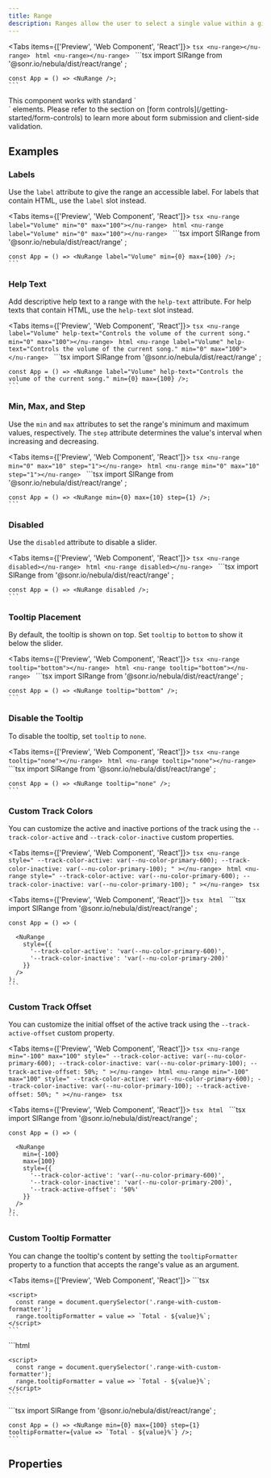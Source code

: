 ```yaml
---
title: Range
description: Ranges allow the user to select a single value within a given range using a slider.
---
```



<Tabs items={['Preview', 'Web Component', 'React']}>
  <Tab value="Preview">
    ```tsx
    <nu-range></nu-range>
    ```
  </Tab>
  <Tab value="Web Component">
    ```html
    <nu-range></nu-range>
    ```
  </Tab>
  <Tab value="React">
    ```tsx
    import SlRange from '@sonr.io/nebula/dist/react/range'
    ;
    
    const App = () => <NuRange />;
    ```
  </Tab>
</Tabs>

<Callout type="info">
This component works with standard `<form>` elements. Please refer to the section on [form controls](/getting-started/form-controls) to learn more about form submission and client-side validation.
</Callout>

## Examples

### Labels

Use the `label` attribute to give the range an accessible label. For labels that contain HTML, use the `label` slot instead.

<Tabs items={['Preview', 'Web Component', 'React']}>
  <Tab value="Preview">
    ```tsx
    <nu-range label="Volume" min="0" max="100"></nu-range>
    ```
  </Tab>
  <Tab value="Web Component">
    ```html
    <nu-range label="Volume" min="0" max="100"></nu-range>
    ```
  </Tab>
  <Tab value="React">
    ```tsx
    import SlRange from '@sonr.io/nebula/dist/react/range'
    ;
    
    const App = () => <NuRange label="Volume" min={0} max={100} />;
    ```
  </Tab>
</Tabs>

### Help Text

Add descriptive help text to a range with the `help-text` attribute. For help texts that contain HTML, use the `help-text` slot instead.

<Tabs items={['Preview', 'Web Component', 'React']}>
  <Tab value="Preview">
    ```tsx
    <nu-range label="Volume" help-text="Controls the volume of the current song." min="0" max="100"></nu-range>
    ```
  </Tab>
  <Tab value="Web Component">
    ```html
    <nu-range label="Volume" help-text="Controls the volume of the current song." min="0" max="100"></nu-range>
    ```
  </Tab>
  <Tab value="React">
    ```tsx
    import SlRange from '@sonr.io/nebula/dist/react/range'
    ;
    
    const App = () => <NuRange label="Volume" help-text="Controls the volume of the current song." min={0} max={100} />;
    ```
  </Tab>
</Tabs>

### Min, Max, and Step

Use the `min` and `max` attributes to set the range's minimum and maximum values, respectively. The `step` attribute determines the value's interval when increasing and decreasing.

<Tabs items={['Preview', 'Web Component', 'React']}>
  <Tab value="Preview">
    ```tsx
    <nu-range min="0" max="10" step="1"></nu-range>
    ```
  </Tab>
  <Tab value="Web Component">
    ```html
    <nu-range min="0" max="10" step="1"></nu-range>
    ```
  </Tab>
  <Tab value="React">
    ```tsx
    import SlRange from '@sonr.io/nebula/dist/react/range'
    ;
    
    const App = () => <NuRange min={0} max={10} step={1} />;
    ```
  </Tab>
</Tabs>

### Disabled

Use the `disabled` attribute to disable a slider.

<Tabs items={['Preview', 'Web Component', 'React']}>
  <Tab value="Preview">
    ```tsx
    <nu-range disabled></nu-range>
    ```
  </Tab>
  <Tab value="Web Component">
    ```html
    <nu-range disabled></nu-range>
    ```
  </Tab>
  <Tab value="React">
    ```tsx
    import SlRange from '@sonr.io/nebula/dist/react/range'
    ;
    
    const App = () => <NuRange disabled />;
    ```
  </Tab>
</Tabs>

### Tooltip Placement

By default, the tooltip is shown on top. Set `tooltip` to `bottom` to show it below the slider.

<Tabs items={['Preview', 'Web Component', 'React']}>
  <Tab value="Preview">
    ```tsx
    <nu-range tooltip="bottom"></nu-range>
    ```
  </Tab>
  <Tab value="Web Component">
    ```html
    <nu-range tooltip="bottom"></nu-range>
    ```
  </Tab>
  <Tab value="React">
    ```tsx
    import SlRange from '@sonr.io/nebula/dist/react/range'
    ;
    
    const App = () => <NuRange tooltip="bottom" />;
    ```
  </Tab>
</Tabs>

### Disable the Tooltip

To disable the tooltip, set `tooltip` to `none`.

<Tabs items={['Preview', 'Web Component', 'React']}>
  <Tab value="Preview">
    ```tsx
    <nu-range tooltip="none"></nu-range>
    ```
  </Tab>
  <Tab value="Web Component">
    ```html
    <nu-range tooltip="none"></nu-range>
    ```
  </Tab>
  <Tab value="React">
    ```tsx
    import SlRange from '@sonr.io/nebula/dist/react/range'
    ;
    
    const App = () => <NuRange tooltip="none" />;
    ```
  </Tab>
</Tabs>

### Custom Track Colors

You can customize the active and inactive portions of the track using the `--track-color-active` and `--track-color-inactive` custom properties.

<Tabs items={['Preview', 'Web Component', 'React']}>
  <Tab value="Preview">
    ```tsx
    <nu-range
      style="
      --track-color-active: var(--nu-color-primary-600);
      --track-color-inactive: var(--nu-color-primary-100);
    "
    ></nu-range>
    ```
  </Tab>
  <Tab value="Web Component">
    ```html
    <nu-range
      style="
      --track-color-active: var(--nu-color-primary-600);
      --track-color-inactive: var(--nu-color-primary-100);
    "
    ></nu-range>
    ```
  </Tab>
  <Tab value="React">
    ```tsx
    ```
  </Tab>
</Tabs>

<Tabs items={['Preview', 'Web Component', 'React']}>
  <Tab value="Preview">
    ```tsx
    ```
  </Tab>
  <Tab value="Web Component">
    ```html
    ```
  </Tab>
  <Tab value="React">
    ```tsx
    import SlRange from '@sonr.io/nebula/dist/react/range'
    ;
    
    const App = () => (
      
      <NuRange
        style={{
          '--track-color-active': 'var(--nu-color-primary-600)',
          '--track-color-inactive': 'var(--nu-color-primary-200)'
        }}
      />
    );
    ```
  </Tab>
</Tabs>

### Custom Track Offset

You can customize the initial offset of the active track using the `--track-active-offset` custom property.

<Tabs items={['Preview', 'Web Component', 'React']}>
  <Tab value="Preview">
    ```tsx
    <nu-range
      min="-100"
      max="100"
      style="
      --track-color-active: var(--nu-color-primary-600);
      --track-color-inactive: var(--nu-color-primary-100);
      --track-active-offset: 50%;
    "
    ></nu-range>
    ```
  </Tab>
  <Tab value="Web Component">
    ```html
    <nu-range
      min="-100"
      max="100"
      style="
      --track-color-active: var(--nu-color-primary-600);
      --track-color-inactive: var(--nu-color-primary-100);
      --track-active-offset: 50%;
    "
    ></nu-range>
    ```
  </Tab>
  <Tab value="React">
    ```tsx
    ```
  </Tab>
</Tabs>

<Tabs items={['Preview', 'Web Component', 'React']}>
  <Tab value="Preview">
    ```tsx
    ```
  </Tab>
  <Tab value="Web Component">
    ```html
    ```
  </Tab>
  <Tab value="React">
    ```tsx
    import SlRange from '@sonr.io/nebula/dist/react/range'
    ;
    
    const App = () => (
      
      <NuRange
        min={-100}
        max={100}
        style={{
          '--track-color-active': 'var(--nu-color-primary-600)',
          '--track-color-inactive': 'var(--nu-color-primary-200)',
          '--track-active-offset': '50%'
        }}
      />
    );
    ```
  </Tab>
</Tabs>

### Custom Tooltip Formatter

You can change the tooltip's content by setting the `tooltipFormatter` property to a function that accepts the range's value as an argument.

<Tabs items={['Preview', 'Web Component', 'React']}>
  <Tab value="Preview">
    ```tsx
    <nu-range min="0" max="100" step="1" class="range-with-custom-formatter"></nu-range>
    
    <script>
      const range = document.querySelector('.range-with-custom-formatter');
      range.tooltipFormatter = value => `Total - ${value}%`;
    </script>
    ```
  </Tab>
  <Tab value="Web Component">
    ```html
    <nu-range min="0" max="100" step="1" class="range-with-custom-formatter"></nu-range>
    
    <script>
      const range = document.querySelector('.range-with-custom-formatter');
      range.tooltipFormatter = value => `Total - ${value}%`;
    </script>
    ```
  </Tab>
  <Tab value="React">
    ```tsx
    import SlRange from '@sonr.io/nebula/dist/react/range'
    ;
    
    const App = () => <NuRange min={0} max={100} step={1} tooltipFormatter={value => `Total - ${value}%`} />;
    ```
  </Tab>
</Tabs>

## Properties

<AutoTypeTable path="./src/components/range/range.component.ts" name="NuRange" />

